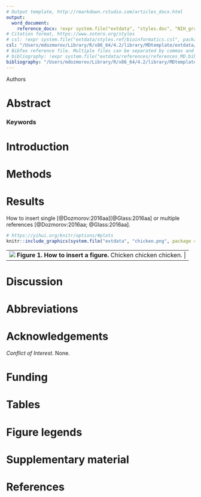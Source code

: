 ```yaml
---
# Output template, http://rmarkdown.rstudio.com/articles_docx.html
output: 
  word_document:
    reference_docx: !expr system.file("extdata", "styles.doc", "NIH_grant_style.docx", package = "MDtemplate", mustWork = TRUE)
# Citation format, https://www.zotero.org/styles
# csl: !expr system.file("extdata/styles.ref/bioinformatics.csl", package = "MDtemplate")  
csl: "/Users/mdozmorov/Library/R/x86_64/4.2/library/MDtemplate/extdata/styles.ref/bioinformatics.csl"
# BibTex reference file. Multiple files can be separated by commas and wrapped into []
# bibliography: !expr system.file("extdata/references/references_MD.bib", package = "MDtemplate")
bibliography: "/Users/mdozmorov/Library/R/x86_64/4.2/library/MDtemplate/extdata/references/references_MD.bib"
---
```



Authors

# Abstract

### Keywords

# Introduction

# Methods

# Results

How to insert single [@Dozmorov:2016aa][@Glass:2016aa] or multiple references [@Dozmorov:2016aa; @Glass:2016aa].

```r
# https://yihui.org/knitr/options/#plots
knitr::include_graphics(system.file("extdata", "chicken.png", package = "MDtemplate"))
```

+-------+
| ![](`r system.file("extdata", "chicken.png", package = "MDtemplate")`) |  
| **Figure 1. How to insert a figure.** Chicken chicken chicken. |
+-------+

# Discussion

# Abbreviations

# Acknowledgements

_Conflict of Interest._ None.

# Funding

# Tables

# Figure legends

# Supplementary material

# References
